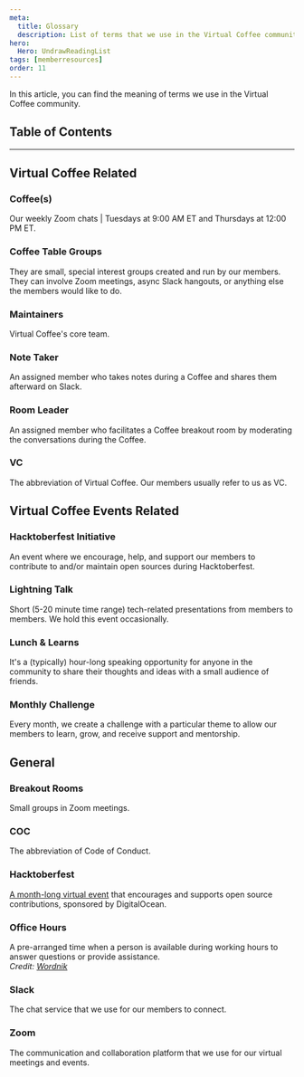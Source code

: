 ```yaml
---
meta:
  title: Glossary
  description: List of terms that we use in the Virtual Coffee community.
hero:
  Hero: UndrawReadingList
tags: [memberresources]
order: 11
---
```



<TextContainer background="light" showBackToTopLink={false}>

<LeadText>

In this article, you can find the meaning of terms we use in the Virtual Coffee community.

</LeadText>

</TextContainer>

## Table of Contents

<TextContainer>

---

## Virtual Coffee Related

### Coffee(s)

Our weekly Zoom chats | Tuesdays at 9:00 AM ET and Thursdays at 12:00 PM ET.

### Coffee Table Groups

They are small, special interest groups created and run by our members. They can involve Zoom meetings, async Slack hangouts, or anything else the members would like to do.

### Maintainers

Virtual Coffee's <Link to="/members">core team</Link>.

### Note Taker

An assigned member who takes notes during a Coffee and shares them afterward on Slack.

### Room Leader

An assigned member who facilitates a Coffee <Link to="/resources/virtual-coffee-handbook/guides-to-virtual-coffee/glossary#breakout-rooms">breakout room</Link> by moderating the conversations during the Coffee.

### VC

The abbreviation of Virtual Coffee. Our members usually refer to us as VC.

</TextContainer>

<TextContainer>

## Virtual Coffee Events Related

### Hacktoberfest Initiative

An event where we encourage, help, and support our members to contribute to and/or maintain open sources during <Link to="/resources/virtual-coffee-handbook/guides-to-virtual-coffee/glossary#hacktoberfest">Hacktoberfest</Link>.

### Lightning Talk

Short (5-20 minute time range) tech-related presentations from members to members. We hold this event occasionally.

### Lunch & Learns

It's a (typically) hour-long speaking opportunity for anyone in the community to share their thoughts and ideas with a small audience of friends.

### Monthly Challenge

Every month, we create a challenge with a particular theme to allow our members to learn, grow, and receive support and mentorship.

</TextContainer>

<TextContainer>

## General

### Breakout Rooms

Small groups in Zoom meetings.

### COC

The abbreviation of Code of Conduct.

### Hacktoberfest

[A month-long virtual event](https://hacktoberfest.com/) that encourages and supports open source contributions, sponsored by DigitalOcean.

### Office Hours

A pre-arranged time when a person is available during working hours to answer questions or provide assistance. <br />
_Credit: [Wordnik](https://www.wordnik.com/words/office%20hours)_

### Slack

The chat service that we use for our members to connect.

### Zoom

The communication and collaboration platform that we use for our virtual meetings and events.

</TextContainer>
